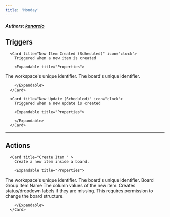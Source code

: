 ```yaml
---
title: 'Monday'
---
```


##### Authors: [kanarelo](https://github.com/kanarelo)


## Triggers


      <Card title="New Item Created (Scheduled)" icon="clock">
        Triggered when a new item is created

        <Expandable title="Properties">
          
<ResponseField name="Workspace" required type="Dropdown">
The workspace's unique identifier.
</ResponseField>
            
<ResponseField name="Board" required type="Dropdown">
The board's unique identifier.
</ResponseField>
              
        </Expandable>
      </Card>
  
      <Card title="New Update (Scheduled)" icon="clock">
        Triggered when a new update is created

        <Expandable title="Properties">
            
        </Expandable>
      </Card>
  

---

## Actions


      <Card title="Create Item " >
        Create a new item inside a board.

        <Expandable title="Properties">
          
<ResponseField name="Workspace" required type="Dropdown">
The workspace's unique identifier.
</ResponseField>
            
<ResponseField name="Board" required type="Dropdown">
The board's unique identifier.
</ResponseField>
            
<ResponseField name="Group"  type="Dropdown">
Board Group
</ResponseField>
            
<ResponseField name="Item Name" required type="Short_text">
Item Name
</ResponseField>
            
<ResponseField name="Column Values"  type="Object">
The column values of the new item.
</ResponseField>
            
<ResponseField name="Create Labels if Missing"  type="Checkbox">
Creates status/dropdown labels if they are missing. This requires permission to change the board structure.
</ResponseField>
              
        </Expandable>
      </Card>
  
